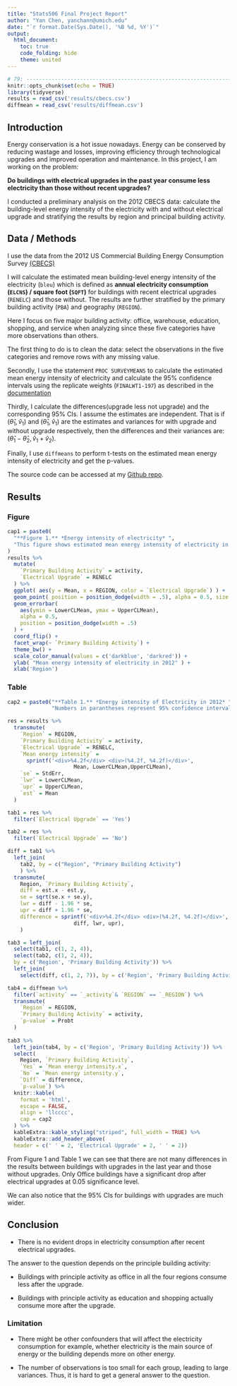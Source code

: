 ```yaml
---
title: "Stats506 Final Project Report"
author: "Yan Chen, yanchann@umich.edu"
date: "`r format.Date(Sys.Date(), '%B %d, %Y')`"
output: 
  html_document:
    toc: true
    code_folding: hide
    theme: united
---
```


```r
# 79: -----------------------------------------------------------------------
knitr::opts_chunk$set(echo = TRUE)
library(tidyverse)
results = read_csv('results/cbecs.csv')
diffmean = read_csv('results/diffmean.csv')
```

## **Introduction**

Energy conservation is a hot issue nowadays. Energy can be conserved by 
reducing wastage and losses, improving efficiency through technological 
upgrades and improved operation and maintenance. In this project, 
I am working on the problem:

**Do buildings with electrical upgrades in the past year consume less electricity than those without recent upgrades?**

I conducted a preliminary analysis on the 2012 CBECS data: calculate the 
building-level energy intensity of the electricity with and without 
electrical upgrade and stratifying the results by region and principal 
building activity.

## **Data / Methods**

I use the data from the 2012 US Commercial Building Energy Consumption Survey 
[(CBECS)](https://www.eia.gov/consumption/commercial/data/2012) 

I will calculate the estimated mean building-level energy
intensity of the electricity (`bleu`) which is defined as 
**annual electricity consumption (`ELCNS`) / square foot (`SQFT`)** 
for buildings with recent electrical upgrades (`RENELC`) and those without.
The results are further stratified by the primary building activity (`PBA`) and
geography (`REGION`).

Here I focus on five major building activity: office, warehouse, education,
shopping, and service when analyzing since these five categories have
more observations than others.

The first thing to do is to clean the data: select the observations in the five
categories and remove rows with any missing value. 

Secondly, I use the statement
`PROC SURVEYMEANS` to calculate the estimated mean energy intensity of 
electricity and calculate the 95% confidence intervals using the replicate
weights (`FINALWT1-197`) as described in the 
[documentation](https://www.eia.gov/consumption/commercial/data/2012/pdf/user_guide_public_use_aug2016.pdf)

Thirdly, I calculate the differences(upgrade less not upgrade) 
and the corresponding 95% CIs. 
I assume the estimates are independent. 
That is if $(\hat{\theta}_1, \hat{v}_1)$ and 
$(\hat{\theta}_1, \hat{v}_1)$ are the estimates and variances for with upgrade
and without upgrade respectively, then the differences and their variances are:
$(\hat{\theta}_1 - \hat{\theta}_2, \hat{v}_1 + \hat{v}_2)$.

Finally, I use `diffmeans` to perform t-tests on the estimated mean energy
intensity of electricity and get the p-values.

The source code can be accessed at my 
[Github repo](https://github.com/yanchannn/Stats506_FinalProject).

## **Results** {.tabset .tabset-pills}
### Figure
```r
cap1 = paste0(
  "**Figure 1.** *Energy intensity of electricity* ", 
  "This figure shows estimated mean energy intensity of electricity in 2012."
)
results %>%
  mutate(
    `Primary Building Activity` = activity,
    `Electrical Upgrade` = RENELC
  ) %>%
  ggplot( aes(y = Mean, x = REGION, color = `Electrical Upgrade`) ) +
  geom_point( position = position_dodge(width = .5), alpha = 0.5, size = 1) +
  geom_errorbar( 
    aes(ymin = LowerCLMean, ymax = UpperCLMean), 
    alpha = 0.5, 
    position = position_dodge(width = .5)
  ) + 
  coord_flip() +
  facet_wrap(~ `Primary Building Activity`) + 
  theme_bw() +
  scale_color_manual(values = c('darkblue', 'darkred')) + 
  ylab( "Mean energy intensity of electricity in 2012" ) +
  xlab('Region')
```

### Table
```r
cap2 = paste0("**Table 1.** *Energy intensity of Electricity in 2012* ",
              "Numbers in parantheses represent 95% confidence intervals.")

res = results %>%
  transmute( 
    `Region` = REGION, 
    `Primary Building Activity` = activity,
    `Electrical Upgrade` = RENELC,
    `Mean energy intensity` = 
      sprintf('<div>%4.2f</div> <div>(%4.2f, %4.2f)</div>',
                     Mean, LowerCLMean,UpperCLMean),
    `se` = StdErr,
    `lwr` = LowerCLMean,
    `upr` = UpperCLMean,
    `est` = Mean
  ) 

tab1 = res %>% 
  filter(`Electrical Upgrade` == 'Yes')

tab2 = res %>% 
  filter(`Electrical Upgrade` == 'No')

diff = tab1 %>%
  left_join(
    tab2, by = c("Region", "Primary Building Activity")
    ) %>%
  transmute(
    Region, `Primary Building Activity`,
    diff = est.x - est.y,
    se = sqrt(se.x + se.y),
    lwr = diff - 1.96 * se,
    upr = diff + 1.96 * se,
    difference = sprintf('<div>%4.2f</div> <div>(%4.2f, %4.2f)</div>',
                     diff, lwr, upr),
    ) 

tab3 = left_join(
  select(tab1, c(1, 2, 4)), 
  select(tab2, c(1, 2, 4)), 
  by = c('Region', 'Primary Building Activity')) %>%
  left_join(
    select(diff, c(1, 2, 7)), by = c('Region', 'Primary Building Activity'))

tab4 = diffmean %>% 
  filter(`activity` == `_activity`& `REGION` == `_REGION`) %>%
  transmute(
    `Region` = REGION, 
    `Primary Building Activity` = activity,
    `p-value` = Probt
  )
  
tab3 %>% 
  left_join(tab4, by = c('Region', 'Primary Building Activity')) %>%
  select(
    Region, `Primary Building Activity`, 
    `Yes` = `Mean energy intensity.x`,
    `No` = `Mean energy intensity.y`,
    `Diff` = difference,
    `p-value`) %>%
  knitr::kable(
    format = 'html', 
    escape = FALSE, 
    align = 'llcccc',
    cap = cap2
  ) %>%
  kableExtra::kable_styling("striped", full_width = TRUE) %>%
  kableExtra::add_header_above(
  header = c(' ' = 2, 'Electrical Upgrade' = 2, ' ' = 2))

```

From Figure 1 and Table 1 we can see that there are not many differences in
the results between buildings with upgrades in the last year and those without upgrades. Only Office buildings have a significant drop after electrical
upgrades at 0.05 significance level. 

We can also notice that the 95% CIs for buildings with upgrades are much wider. 


## **Conclusion**

- There is no evident drops in electricity consumption after recent 
electrical upgrades.

The answer to the question depends on the principle building activity: 

- Buildings with principle activity as office in all the four regions 
consume less after the upgrade.

- Buildings with principle activity as education and shopping actually 
consume more after the upgrade.

### Limitation

- There might be other confounders that will affect the electricity consumption
for example, whether electricity is the main source of energy or the building 
depends more on other energy. 

- The number of observations is too small for each group, leading to
large variances. Thus, it is hard to get a general answer to the question. 

